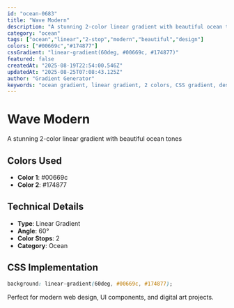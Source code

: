 ```yaml
---
id: "ocean-0683"
title: "Wave Modern"
description: "A stunning 2-color linear gradient with beautiful ocean tones"
category: "ocean"
tags: ["ocean","linear","2-stop","modern","beautiful","design"]
colors: ["#00669c","#174877"]
cssGradient: "linear-gradient(60deg, #00669c, #174877)"
featured: false
createdAt: "2025-08-19T22:54:00.546Z"
updatedAt: "2025-08-25T07:08:43.125Z"
author: "Gradient Generator"
keywords: "ocean gradient, linear gradient, 2 colors, CSS gradient, design, #00669c, #174877"
---
```


# Wave Modern

A stunning 2-color linear gradient with beautiful ocean tones

## Colors Used
- **Color 1**: #00669c
- **Color 2**: #174877

## Technical Details
- **Type**: Linear Gradient
- **Angle**: 60°
- **Color Stops**: 2
- **Category**: Ocean

## CSS Implementation
```css
background: linear-gradient(60deg, #00669c, #174877);
```

Perfect for modern web design, UI components, and digital art projects.
